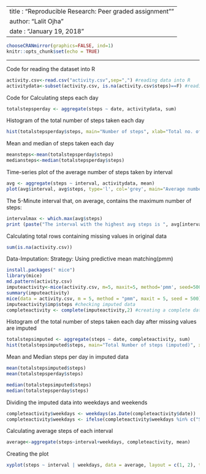 ---------
title : "Reproducible Research: Peer graded assignment""
author: "Lalit Ojha"
date  : "January 19, 2018"
---------
```{r setup, include=FALSE}
chooseCRANmirror(graphics=FALSE, ind=1)
knitr::opts_chunk$set(echo = TRUE)
```


__________________________________________________

Code for reading the dataset into R

```{r echo=TRUE}
activity.csv<-read.csv("activity.csv",sep=",") #reading data into R
activitydata<-subset(activity.csv, is.na(activity.csv$steps)==F) #reading data without NA values
```

Code for Calculating steps each day

```{r echo=TRUE}

totalstepsperday <- aggregate(steps ~ date, activitydata, sum)
```


Histogram of the total number of steps taken each day

```{r echo=TRUE}
hist(totalstepsperday$steps, main="Number of steps", xlab="Total no. of steps taken each day", ylab="No. of Days", col="grey")
```

Mean and median of steps taken each day

```{r echo=TRUE}
meansteps<-mean(totalstepsperday$steps)
mediansteps<-median(totalstepsperday$steps)
```

Time-series plot of the average number of steps taken by interval

```{r echo=TRUE}
avg <- aggregate(steps ~ interval, activitydata, mean)
plot(avg$interval, avg$steps, type='l', col='grey', main="Average number of steps by Interval", xlab="Time Intervals", ylab="Average number of steps")

```


The 5-Minute interval that, on average, contains the maximum number of steps:

```{r echo=TRUE}
intervalmax <- which.max(avg$steps)
print (paste("The interval with the highest avg steps is ", avg[intervalmax, ]$interval, " and the no of steps for that interval is ", round(avg[intervalmax, ]$steps, digits = 1)))

```


Calculating total rows containing missing values in original data

```{r echo=TRUE}

sum(is.na(activity.csv))

```

Data-Imputation:
Strategy: Using predictive mean matching(pmm)

```{r echo=TRUE}
install.packages(" mice")
library(mice)
md.pattern(activity.csv)
imputeactivity<-mice(activity.csv, m=5, maxit=5, method='pmm', seed=500) #imputing 5 datasets using pmm 
summary(imputeactivity)
mice(data = activity.csv, m = 5, method = "pmm", maxit = 5, seed = 500) #multiply ijmputed dataset
imputeactivity$imp$steps #checking imputed data
completeactivity <- complete(imputeactivity,2) #creating a complete dataset using second imputed dataset

```


Histogram of the total number of steps taken each day after missing values are imputed

```{r echo=TRUE}
totalstepsimputed <- aggregate(steps ~ date, completeactivity, sum)
hist(totalstepsimputed$steps, main="Total Number of steps (imputed)", xlab="Total no. of steps taken each day", ylab="No. of Days", col="grey")
```


Mean and Median steps per day in imputed data

```{r echo=TRUE}

mean(totalstepsimputed$steps)
mean(totalstepsperday$steps)

median(totalstepsimputed$steps)
median(totalstepsperday$steps)


```

Dividing the imputed data into weekdays and weekends
```{r echo=TRUE}
completeactivity$weekdays <- weekdays(as.Date(completeactivity$date))
completeactivity$weekdays <- ifelse(completeactivity$weekdays %in% c("Saturday", "Sunday"),"weekend", "weekday")

```

Calculating average steps of each interval
```{r echo=TRUE}
average<-aggregate(steps~interval+weekdays, completeactivity, mean)
```

Creating the plot
```{r echo=TRUE}
xyplot(steps ~ interval | weekdays, data = average, layout = c(1, 2), type="l", xlab = "Interval", ylab = "Number of steps", col='grey')

```



